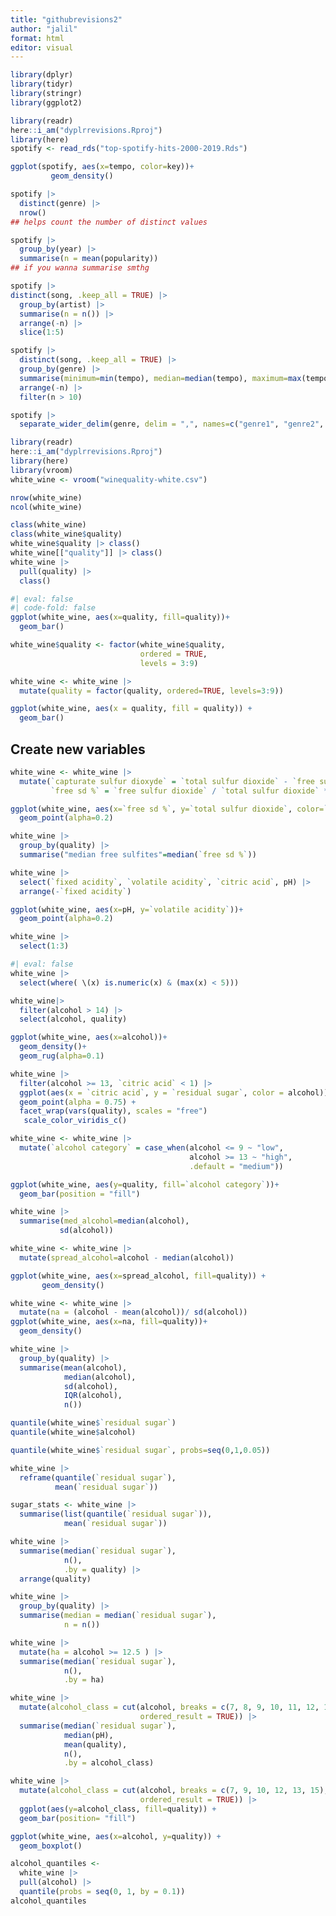 ```yaml
---
title: "githubrevisions2"
author: "jalil"
format: html
editor: visual
---
```


```r
library(dplyr)
library(tidyr)
library(stringr)
library(ggplot2)
```

```r
library(readr)
here::i_am("dyplrrevisions.Rproj")
library(here)
spotify <- read_rds("top-spotify-hits-2000-2019.Rds")
```

```r
ggplot(spotify, aes(x=tempo, color=key))+
         geom_density()
```

```r
spotify |>
  distinct(genre) |>
  nrow()
## helps count the number of distinct values
```

```r
spotify |>
  group_by(year) |>
  summarise(n = mean(popularity))
## if you wanna summarise smthg
```

```r
spotify |>
distinct(song, .keep_all = TRUE) |>
  group_by(artist) |>
  summarise(n = n()) |>
  arrange(-n) |>
  slice(1:5)
```

```r
spotify |>
  distinct(song, .keep_all = TRUE) |>
  group_by(genre) |>
  summarise(minimum=min(tempo), median=median(tempo), maximum=max(tempo), n=n()) |>
  arrange(-n) |>
  filter(n > 10)
```

```r
spotify |>
  separate_wider_delim(genre, delim = ",", names=c("genre1", "genre2", "genre3", too_few = "align_start"/"align_end", too_many= "merge"))
```

```r
library(readr)
here::i_am("dyplrrevisions.Rproj")
library(here)
library(vroom)
white_wine <- vroom("winequality-white.csv")
```

```r
nrow(white_wine)
ncol(white_wine)
```

```r
class(white_wine)
class(white_wine$quality)
white_wine$quality |> class()
white_wine[["quality"]] |> class()
white_wine |>
  pull(quality) |>
  class()
```

```r
#| eval: false
#| code-fold: false
ggplot(white_wine, aes(x=quality, fill=quality))+
  geom_bar()
```

```r
white_wine$quality <- factor(white_wine$quality,
                             ordered = TRUE,
                             levels = 3:9)
```


```r
white_wine <- white_wine |>
  mutate(quality = factor(quality, ordered=TRUE, levels=3:9))
```

```r
ggplot(white_wine, aes(x = quality, fill = quality)) +
  geom_bar()
```

## Create new variables
```r
white_wine <- white_wine |>
  mutate(`capturate sulfur dioxyde` = `total sulfur dioxide` - `free sulfur dioxide`,
         `free sd %` = `free sulfur dioxide` / `total sulfur dioxide` * 100)
```

```r
ggplot(white_wine, aes(x=`free sd %`, y=`total sulfur dioxide`, color=`free sulfur dioxide`))+
  geom_point(alpha=0.2)
```

```r
white_wine |>
  group_by(quality) |>
  summarise("median free sulfites"=median(`free sd %`))
```

```r
white_wine |>
  select(`fixed acidity`, `volatile acidity`, `citric acid`, pH) |>
  arrange(-`fixed acidity`)
```

```r
ggplot(white_wine, aes(x=pH, y=`volatile acidity`))+
  geom_point(alpha=0.2)
```

```r
white_wine |>
  select(1:3)
```

```r
#| eval: false
white_wine |>
  select(where( \(x) is.numeric(x) & (max(x) < 5)))
```

```r
white_wine|>
  filter(alcohol > 14) |>
  select(alcohol, quality)
```

```r
ggplot(white_wine, aes(x=alcohol))+
  geom_density()+
  geom_rug(alpha=0.1)
```

```r
white_wine |>
  filter(alcohol >= 13, `citric acid` < 1) |>
  ggplot(aes(x = `citric acid`, y = `residual sugar`, color = alcohol)) +
  geom_point(alpha = 0.75) +
  facet_wrap(vars(quality), scales = "free")
   scale_color_viridis_c()
```

```r
white_wine <- white_wine |>
  mutate(`alcohol category` = case_when(alcohol <= 9 ~ "low",
                                        alcohol >= 13 ~ "high",
                                        .default = "medium"))
```

```r
ggplot(white_wine, aes(y=quality, fill=`alcohol category`))+
  geom_bar(position = "fill")
```

```r
white_wine |>
  summarise(med_alcohol=median(alcohol),
           sd(alcohol))
```

```r
white_wine <- white_wine |>
  mutate(spread_alcohol=alcohol - median(alcohol))
```

```r
ggplot(white_wine, aes(x=spread_alcohol, fill=quality)) +
       geom_density()
```

```r
white_wine <- white_wine |>
  mutate(na = (alcohol - mean(alcohol))/ sd(alcohol))
ggplot(white_wine, aes(x=na, fill=quality))+
  geom_density()
```

```r
white_wine |>
  group_by(quality) |>
  summarise(mean(alcohol),
            median(alcohol),
            sd(alcohol),
            IQR(alcohol),
            n())
```

```r
quantile(white_wine$`residual sugar`)
quantile(white_wine$alcohol)
```

```r
quantile(white_wine$`residual sugar`, probs=seq(0,1,0.05))
```

```r
white_wine |>
  reframe(quantile(`residual sugar`),
          mean(`residual sugar`))
```

```r
sugar_stats <- white_wine |>
  summarise(list(quantile(`residual sugar`)),
            mean(`residual sugar`))
```


```r
white_wine |>
  summarise(median(`residual sugar`),
            n(),
            .by = quality) |>
  arrange(quality)
```

```r
white_wine |>
  group_by(quality) |>
  summarise(median = median(`residual sugar`),
            n = n())
```

```r
white_wine |> 
  mutate(ha = alcohol >= 12.5 ) |> 
  summarise(median(`residual sugar`),
            n(),
            .by = ha) 
```

```r
white_wine |> 
  mutate(alcohol_class = cut(alcohol, breaks = c(7, 8, 9, 10, 11, 12, 13, 15), 
                             ordered_result = TRUE)) |> 
  summarise(median(`residual sugar`),
            median(pH),
            mean(quality),
            n(),
            .by = alcohol_class) 
```



```r
white_wine |> 
  mutate(alcohol_class = cut(alcohol, breaks = c(7, 9, 10, 12, 13, 15), 
                             ordered_result = TRUE)) |> 
  ggplot(aes(y=alcohol_class, fill=quality)) +
  geom_bar(position= "fill")
```

```r
ggplot(white_wine, aes(x=alcohol, y=quality)) +
  geom_boxplot()
```
```r
alcohol_quantiles <- 
  white_wine |> 
  pull(alcohol) |>
  quantile(probs = seq(0, 1, by = 0.1))
alcohol_quantiles
```



